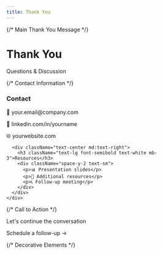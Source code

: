 ```yaml
---
title: Thank You
---
```


<div className="h-full flex flex-col justify-center items-center text-center relative px-16 py-12">
  {/* Main Thank You Message */}
  <div className="mb-16">
    <h1 className="text-7xl md:text-8xl lg:text-9xl font-bold text-white mb-8 leading-tight">
      Thank You
    </h1>
    <div className="h-2 w-32 bg-blue-500 mx-auto mb-8"></div>
    <p className="text-2xl md:text-3xl text-gray-300 font-light mb-12">
      Questions & Discussion
    </p>
  </div>

  {/* Contact Information */}
  <div className="bg-gray-800 bg-opacity-50 rounded-3xl p-8 border border-gray-700 max-w-2xl mx-auto mb-8">
    <div className="grid grid-cols-1 md:grid-cols-2 gap-6 text-gray-200">
      <div className="text-center md:text-left">
        <h3 className="text-lg font-semibold text-white mb-3">Contact</h3>
        <div className="space-y-2 text-sm">
          <p className="flex items-center justify-center md:justify-start">
            <span className="w-4 h-4 mr-2">📧</span>
            your.email@company.com
          </p>
          <p className="flex items-center justify-center md:justify-start">
            <span className="w-4 h-4 mr-2">🔗</span>
            linkedin.com/in/yourname
          </p>
          <p className="flex items-center justify-center md:justify-start">
            <span className="w-4 h-4 mr-2">🌐</span>
            yourwebsite.com
          </p>
        </div>
      </div>
      
      <div className="text-center md:text-right">
        <h3 className="text-lg font-semibold text-white mb-3">Resources</h3>
        <div className="space-y-2 text-sm">
          <p>📊 Presentation slides</p>
          <p>📄 Additional resources</p>
          <p>📞 Follow-up meeting</p>
        </div>
      </div>
    </div>
  </div>

  {/* Call to Action */}
  <div className="text-center">
    <p className="text-lg text-gray-400 mb-4">
      Let's continue the conversation
    </p>
    <div className="inline-flex items-center px-6 py-3 bg-blue-500 bg-opacity-20 rounded-full border border-blue-500 border-opacity-50">
      <p className="text-blue-300 font-medium">Schedule a follow-up →</p>
    </div>
  </div>

  {/* Decorative Elements */}
  <div className="absolute top-8 left-8 w-20 h-20 border-2 border-blue-500 border-opacity-10 rounded-full"></div>
  <div className="absolute top-12 right-12 w-16 h-16 bg-blue-500 bg-opacity-5 rounded-2xl"></div>
  <div className="absolute bottom-8 left-1/2 transform -translate-x-1/2 w-24 h-1 bg-blue-500 bg-opacity-30 rounded-full"></div>
</div>
